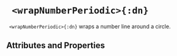 


# ` <wrapNumberPeriodic>{:dn}`




` <wrapNumberPeriodic>{:dn}` wraps a number line around a circle.

## Attributes and Properties 
 <AttrDisplay name='wrapNumberPeriodic'/> 
 <PropDisplay name='wrapNumberPeriodic'/>
